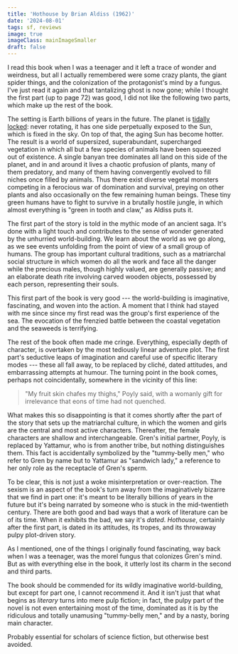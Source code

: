 ```yaml
---
title: 'Hothouse by Brian Aldiss (1962)'
date: '2024-08-01'
tags: sf, reviews
image: true
imageClass: mainImageSmaller
draft: false
---
```


I read this book when I was a teenager and it left a trace of wonder and weirdness, but all I actually remembered were some crazy plants, the giant spider things, and the colonization of the protagonist's mind by a fungus. I've just read it again and that tantalizing ghost is now gone; while I thought the first part (up to page 72) was good, I did not like the following two parts, which make up the rest of the book.

The setting is Earth billions of years in the future. The planet is [tidally locked](https://en.wikipedia.org/wiki/Tidal_locking): never rotating, it has one side perpetually exposed to the Sun, which is fixed in the sky. On top of that, the aging Sun has become hotter. The result is a world of supersized, superabundant, supercharged vegetation in which all but a few species of animals have been squeezed out of existence. A single banyan tree dominates all land on this side of the planet, and in and around it lives a chaotic profusion of plants, many of them predatory, and many of them having convergently evolved to fill niches once filled by animals. Thus there exist diverse vegetal monsters competing in a ferocious war of domination and survival, preying on other plants and also occasionally on the few remaining human beings. These tiny green humans have to fight to survive in a brutally hostile jungle, in which almost everything is "green in tooth and claw," as Aldiss puts it.

The first part of the story is told in the mythic mode of an ancient saga. It's done with a light touch and contributes to the sense of wonder generated by the unhurried world-building. We learn about the world as we go along, as we see events unfolding from the point of view of a small group of humans. The group has important cultural traditions, such as a matriarchal social structure in which women do all the work and face all the danger while the precious males, though highly valued, are generally passive; and an elaborate death rite involving carved wooden objects, possessed by each person, representing their souls.

This first part of the book is very good --- the world-building is imaginative, fascinating, and woven into the action. A moment that I think had stayed with me since since my first read was the group's first experience of the sea. The evocation of the frenzied battle between the coastal vegetation and the seaweeds is terrifying.

The rest of the book often made me cringe. Everything, especially depth of character, is overtaken by the most tediously linear adventure plot. The first part's seductive leaps of imagination and careful use of specific literary modes --- these all fall away, to be replaced by cliché, dated attitudes, and embarrassing attempts at humour. The turning point in the book comes, perhaps not coincidentally, somewhere in the vicinity of this line:

> "My fruit skin chafes my thighs," Poyly said, with a womanly gift for irrelevance that eons of time had not quenched.

What makes this so disappointing is that it comes shortly after the part of the story that sets up the matriarchal culture, in which the women and girls are the central and most active characters. Thereafter, the female characters are shallow and interchangeable. Gren's initial partner, Poyly, is replaced by Yattamur, who is from another tribe, but nothing distinguishes them. This fact is accidentally symbolized by the "tummy-belly men," who refer to Gren by name but to Yattamur as "sandwich lady," a reference to her only role as the receptacle of Gren's sperm.

To be clear, this is not just a woke misinterpretation or over-reaction. The sexism is an aspect of the book's turn away from the imaginatively bizarre that we find in part one: it's meant to be literally billions of years in the future but it's being narrated by someone who is stuck in the mid-twentieth century. There are both good and bad ways that a work of literature can be of its time. When it exhibits the bad, we say it's _dated_. _Hothouse_, certainly after the first part, is dated in its attitudes, its tropes, and its throwaway pulpy plot-driven story.

As I mentioned, one of the things I originally found fascinating, way back when I was a teenager, was the morel fungus that colonizes Gren's mind. But as with everything else in the book, it utterly lost its charm in the second and third parts.

The book should be commended for its wildly imaginative world-building, but except for part one, I cannot recommend it. And it isn't just that what begins as _literary_ turns into mere pulp fiction; in fact, the pulpy part of the novel is not even entertaining most of the time, dominated as it is by the ridiculous and totally unamusing "tummy-belly men," and by a nasty, boring main character.

Probably essential for scholars of science fiction, but otherwise best avoided.